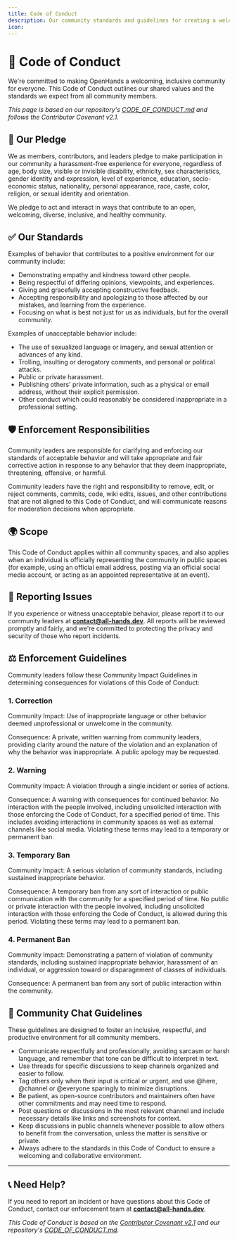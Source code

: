 ```yaml
---
title: Code of Conduct
description: Our community standards and guidelines for creating a welcoming environment for everyone
icon:
---
```


# 🤝 Code of Conduct

We're committed to making OpenHands a welcoming, inclusive community for everyone. This Code of Conduct outlines our shared values and the standards we expect from all community members.

*This page is based on our repository's [CODE_OF_CONDUCT.md](https://github.com/All-Hands-AI/OpenHands/blob/main/CODE_OF_CONDUCT.md) and follows the Contributor Covenant v2.1.*

## 🌟 Our Pledge

We as members, contributors, and leaders pledge to make participation in our community a harassment-free experience for everyone, regardless of age, body size, visible or invisible disability, ethnicity, sex characteristics, gender identity and expression, level of experience, education, socio-economic status, nationality, personal appearance, race, caste, color, religion, or sexual identity and orientation.

We pledge to act and interact in ways that contribute to an open, welcoming, diverse, inclusive, and healthy community.

## ✅ Our Standards

Examples of behavior that contributes to a positive environment for our community include:

- Demonstrating empathy and kindness toward other people.
- Being respectful of differing opinions, viewpoints, and experiences.
- Giving and gracefully accepting constructive feedback.
- Accepting responsibility and apologizing to those affected by our mistakes, and learning from the experience.
- Focusing on what is best not just for us as individuals, but for the overall community.

Examples of unacceptable behavior include:

- The use of sexualized language or imagery, and sexual attention or advances of any kind.
- Trolling, insulting or derogatory comments, and personal or political attacks.
- Public or private harassment.
- Publishing others' private information, such as a physical or email address, without their explicit permission.
- Other conduct which could reasonably be considered inappropriate in a professional setting.

## 🛡️ Enforcement Responsibilities

Community leaders are responsible for clarifying and enforcing our standards of acceptable behavior and will take appropriate and fair corrective action in response to any behavior that they deem inappropriate, threatening, offensive, or harmful.

Community leaders have the right and responsibility to remove, edit, or reject comments, commits, code, wiki edits, issues, and other contributions that are not aligned to this Code of Conduct, and will communicate reasons for moderation decisions when appropriate.

## 🌍 Scope

This Code of Conduct applies within all community spaces, and also applies when an individual is officially representing the community in public spaces (for example, using an official email address, posting via an official social media account, or acting as an appointed representative at an event).

## 📢 Reporting Issues

If you experience or witness unacceptable behavior, please report it to our community leaders at **contact@all-hands.dev**. All reports will be reviewed promptly and fairly, and we're committed to protecting the privacy and security of those who report incidents.

## ⚖️ Enforcement Guidelines

Community leaders follow these Community Impact Guidelines in determining consequences for violations of this Code of Conduct:

### 1. Correction
Community Impact: Use of inappropriate language or other behavior deemed unprofessional or unwelcome in the community.

Consequence: A private, written warning from community leaders, providing clarity around the nature of the violation and an explanation of why the behavior was inappropriate. A public apology may be requested.

### 2. Warning
Community Impact: A violation through a single incident or series of actions.

Consequence: A warning with consequences for continued behavior. No interaction with the people involved, including unsolicited interaction with those enforcing the Code of Conduct, for a specified period of time. This includes avoiding interactions in community spaces as well as external channels like social media. Violating these terms may lead to a temporary or permanent ban.

### 3. Temporary Ban
Community Impact: A serious violation of community standards, including sustained inappropriate behavior.

Consequence: A temporary ban from any sort of interaction or public communication with the community for a specified period of time. No public or private interaction with the people involved, including unsolicited interaction with those enforcing the Code of Conduct, is allowed during this period. Violating these terms may lead to a permanent ban.

### 4. Permanent Ban
Community Impact: Demonstrating a pattern of violation of community standards, including sustained inappropriate behavior, harassment of an individual, or aggression toward or disparagement of classes of individuals.

Consequence: A permanent ban from any sort of public interaction within the community.

## 💬 Community Chat Guidelines

These guidelines are designed to foster an inclusive, respectful, and productive environment for all community members.

- Communicate respectfully and professionally, avoiding sarcasm or harsh language, and remember that tone can be difficult to interpret in text.
- Use threads for specific discussions to keep channels organized and easier to follow.
- Tag others only when their input is critical or urgent, and use @here, @channel or @everyone sparingly to minimize disruptions.
- Be patient, as open-source contributors and maintainers often have other commitments and may need time to respond.
- Post questions or discussions in the most relevant channel and include necessary details like links and screenshots for context.
- Keep discussions in public channels whenever possible to allow others to benefit from the conversation, unless the matter is sensitive or private.
- Always adhere to the standards in this Code of Conduct to ensure a welcoming and collaborative environment.

---

## 📞 Need Help?

If you need to report an incident or have questions about this Code of Conduct, contact our enforcement team at **contact@all-hands.dev**.

*This Code of Conduct is based on the [Contributor Covenant v2.1](https://www.contributor-covenant.org/version/2/1/code_of_conduct.html) and our repository's [CODE_OF_CONDUCT.md](https://github.com/All-Hands-AI/OpenHands/blob/main/CODE_OF_CONDUCT.md).*